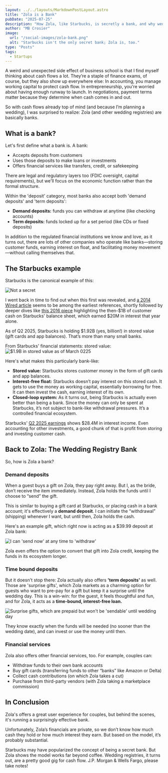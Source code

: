 ```yaml
---
layout: ../../layouts/MarkdownPostLayout.astro
title: "Zola is a Bank"
pubDate: "2025-07-25"
description: "How Zola, like Starbucks, is secretly a bank, and why wedding registries are surprisingly great businesses."
author: "MB Crosier"
image:
  url: "/social-images/zola-bank.png"
  alt: "Starbucks isn't the only secret bank; Zola is, too."
type: "Posts"
tags:
  - Startups
---
```


A weird and unexpected side effect of business school is that I find myself thinking about cash flows a lot. They’re a staple of finance exams, of course, but they also show up everywhere else: In accounting, you manage working capital to protect cash flow. In entrepreneurship, you're worried about having enough runway to launch. In negotiations, payment terms matter because they determine when cash comes in and out.

So with cash flows already top of mind (and because I’m planning a wedding), I was surprised to realize: Zola (and other wedding registries) are basically banks.

## What is a bank?

Let's first define what a bank is. A bank:
- Accepts deposits from customers
- Uses those deposits to make loans or investments
- Offers financial services like transfers, credit, or safekeeping

There are legal and regulatory layers too (FDIC oversight, capital requirements), but we'll focus on the economic function rather than the formal structure.

Within the 'deposit' category, most banks also accept both 'demand deposits' and 'term deposits':
- **Demand deposits:** funds you can withdraw at anytime (like checking accounts)
- **Term deposits:** funds locked up for a set period (like CDs or fixed deposits)

In addition to the regulated financial institutions we know and love, as it turns out, there are lots of other companies who operate like banks—storing customer funds, earning interest on float, and facilitating money movement—without calling themselves that.

## The Starbucks example

Starbucks is the canonical example of this:

![Not a secret](../../assets/zola/starbucks-bank.png)

I went back in time to find out when this first was revealed, and [a 2014 Wired article](https://www.wired.com/2014/03/next-big-thing-missed-starbucks-next-bank/) seems to be among the earliest references, shortly followed by deeper dives like [this 2016 piece](https://www.amminvest.com/starbucks-sbux-float/) highlighting the then-$1B of customer cash on Starbucks' balance sheet, which earned $20M in interest that year alone.

As of Q2 2025, Starbucks is holding $1.92B (yes, billion!) in stored value (gift cards and app balances). That’s more than many small banks.

From Starbucks' financial statements: stored value:
![$1.9B in stored value as of March 0225](../../assets/zola/starbucks-stored-value.png)

Here's what makes this particularly bank-like:
- **Stored value:** Starbucks stores customer money in the form of gift cards and app balances. 
- **Interest-free float:** Starbucks doesn’t pay interest on this stored cash. It gets to use the money as working capital, essentially borrowing for free. It can then invest the cash, earning interest of its own.
- **Closed-loop system:** As it turns out, being Starbucks is actually even better than being a bank. Since the money can only be spent at Starbucks, it’s not subject to bank-like withdrawal pressures. It’s a controlled financial ecosystem.


Starbucks' [Q2 2025 earnings](https://s203.q4cdn.com/326826266/files/doc_financials/2025/q2/4e0ba8df-2038-49f2-8104-e23bd30db708.pdf) shows $28.4M in interest income. Even accounting for other investments, a good chunk of that is profit from storing and investing customer cash.

## Back to Zola: The Wedding Registry Bank

So, how is Zola a bank? 

### Demand deposits

When a guest buys a gift on Zola, they pay right away. But I, as the bride, don’t receive the item immediately. Instead, Zola holds the funds until I choose to “send” the gift.

This is similar to buying a gift card at Starbucks, or placing cash in a bank account; it's effectively a **demand deposit**. I can initiate the “withdrawal” (shipping) whenever I want, but until then, Zola holds the cash.

Here's an example gift, which right now is acting as a $39.99 deposit at Zola bank:

![I can 'send now' at any time to 'withdraw'](../../assets/zola/gift-ready-to-ship.png)

Zola even offers the option to convert that gift into Zola credit, keeping the funds in its ecosystem longer.

### Time bound deposits

But it doesn't stop there: Zola actually also offers **'term deposits'** as well. Those are 'surprise gifts', which Zola markets as a charming option for guests who want to pre-pay for a gift but keep it a surprise until the wedding day. This is a win-win: for the guest, it feels thoughtful and fun, and for Zola, it acts as a **time-bound, interest-free loan.** 

![Surprise gifts, which are prepaid but won't be 'sendable' until wedding day](../../assets/zola/surprise-gifts.png)

They know exactly when the funds will be needed (no sooner than the wedding date), and can invest or use the money until then.

### Financial services

Zola also offers other financial services, too. For example, couples can:
- Withdraw funds to their own bank accounts
- Buy gift cards (transferring funds to other “banks” like Amazon or Delta)
- Collect cash contributions (on which Zola takes a cut)
- Purchase from third-party vendors (with Zola taking a marketplace commission)

## In Conclusion

Zola's offers a great user experience for couples, but behind the scenes, it's running a surprisingly effective bank. 

Unfortunately, Zola’s financials are private, so we don’t know how much cash they hold or how much interest they earn. But based on the model, it’s probably substantial.

Starbucks may have popularized the concept of being a secret bank. But Zola shows the model works far beyond coffee. Wedding registries, it turns out, are a pretty good gig for cash flow. J.P. Morgan & Wells Fargo, please take notes!